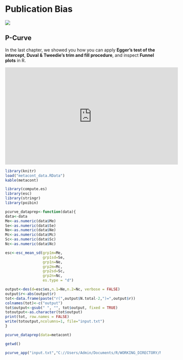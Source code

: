 # Publication Bias

![](C:/Users/Admin/Documents/R/WORKING_DIRECTORY/Meta-Analyse Buch/bookdown-demo-master/publicationbias.jpg)



## P-Curve

In the last chapter, we showed you how you can apply **Egger's test of the intercept**, **Duval & Tweedie's trim and fill procedure**, and inspect **Funnel plots** in R.

<iframe width="560" height="315" src="https://www.youtube.com/embed/V7pvYLZkcK4" frameborder="0" allow="autoplay; encrypted-media" allowfullscreen></iframe>

```r
library(knitr)
load("metacont_data.RData")
kable(metacont)
```

```r
library(compute.es)
library(esc)
library(stringr)
library(poibin)
```

```r
pcurve_dataprep<-function(data){
data<-data
Me<-as.numeric(data$Me)
Se<-as.numeric(data$Se)
Ne<-as.numeric(data$Ne)
Mc<-as.numeric(data$Mc)
Sc<-as.numeric(data$Sc)
Nc<-as.numeric(data$Nc)

esc<-esc_mean_sd(grp1m=Me, 
                 grp1sd=Se, 
                 grp1n=Ne, 
                 grp2m=Mc, 
                 grp2sd=Sc, 
                 grp2n=Nc, 
                 es.type = "d")

output<-des(d=esc$es,n.1=Ne,n.2=Nc, verbose = FALSE)
output$r<-abs(output$r)
tot<-data.frame(paste("r(",output$N.total-2,")=",output$r))
colnames(tot)<-c("output")
tot$output<-gsub(" ", "", tot$output, fixed = TRUE)
totoutput<-as.character(tot$output)
print(tot, row.names = FALSE)
write(totoutput,ncolumns=1, file="input.txt")
}

```

```r
pcurve_dataprep(data=metacont)
```

```r
getwd()
```

```r
pcurve_app("input.txt","C://Users/Admin/Documents/R/WORKING_DIRECTORY/Meta-Analyse Buch/bookdown-demo-master")
```

[](https://github.com/MathiasHarrer/Doing-Meta-Analysis-in-R/blob/master/true_effect_estimation.R)



